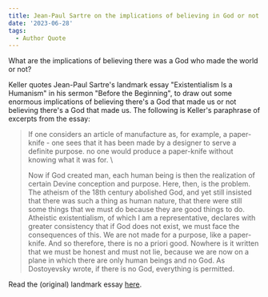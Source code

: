 ```yaml
---
title: Jean-Paul Sartre on the implications of believing in God or not
date: '2023-06-28'
tags:
  - Author Quote
---
```


What are the implications of believing there was a God who made the world or not? 

Keller quotes Jean-Paul Sartre's landmark essay "Existentialism Is a Humanism" in his sermon "Before the Beginning", to draw out some enormous implications of believing there's a God that made us or not believing there's a God that made us. The following is Keller's paraphrase of excerpts from the essay: 

> If one considers an article of manufacture as, for example, a paper-knife - one sees that it has been made by a designer to serve a definite purpose. no one would produce a paper-knife without knowing what it was for. \
>
> Now if God created man, each human being is then the realization of certain Devine conception and purpose. Here, then, is the problem. The atheism of the 18th century abolished God, and yet still insisted that there was such a thing as human nature, that there were still some things that we must do because they are good things to do. 
> Atheistic existentialism, of which I am a representative, declares with greater consistency that if God does not exist, we must face the consequences of this. We are not made for a purpose, like a paper-knife. And so therefore, there is no a priori good. Nowhere is it written that we must be honest and must not lie, because we are now on a plane in which there are only human beings and no God. As Dostoyevsky wrote, if there is no God, everything is permitted. 

Read the (original) landmark essay [here](https://www.marxists.org/reference/archive/sartre/works/exist/sartre.htm "here"). 
